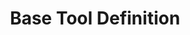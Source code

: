 ---
openapi-schema: ultravox.v1.BaseToolDefinition
title: "Base Tool Definition"
description: ""
---